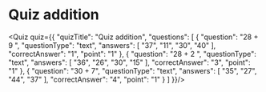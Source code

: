 <h1>Quiz addition</h1>

<Quiz quiz={{
  "quizTitle": "Quiz addition",
  "questions": [
    {
      "question": "28 + 9 ",
      "questionType": "text",
      "answers": [
        "37",
        "11",
        "30",
        "40"
      ],
      "correctAnswer": "1",
      "point": "1"
    },
    {
      "question": "28 + 2 ",
      "questionType": "text",
      "answers": [
        "36",
        "26",
        "30",
        "15"
      ],
      "correctAnswer": "3",
      "point": "1"
    },
    {
      "question": "30 + 7",
      "questionType": "text",
      "answers": [
        "35",
        "27",
        "44",
        "37"
      ],
      "correctAnswer": "4",
      "point": "1"
    }
  ]
}}/>